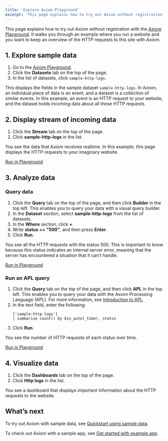 ```yaml
---
title: 'Explore Axiom Playground'
excerpt: 'This page explains how to try out Axiom without registration with the Axiom Playground.'
---
```


This page explains how to try out Axiom without registration with the [Axiom Playground](https://play.axiom.co/). It walks you through an example where you run a website and you want to keep an overview of the HTTP requests to this site with Axiom.

## 1. Explore sample data

1. Go to the [Axiom Playground](https://play.axiom.co/).
1. Click the **Datasets** tab on the top of the page.
1. In the list of datasets, click `sample-http-logs`.

This displays the fields in the sample dataset `sample-http-logs`. In Axiom, an individual piece of data is an event, and a dataset is a collection of similar events. In this example, an event is an HTTP request to your website, and the dataset holds incoming data about all these HTTP requests.

## 2. Display stream of incoming data

1. Click the **Stream** tab on the top of the page.
1. Click **sample-http-logs** in the list.

You see the data that Axiom receives realtime. In this example, this page displays the HTTP requests to your imaginary website.

[Run in Playground](https://play.axiom.co/axiom-play-qf1k/stream/sample-http-logs)

## 3. Analyze data

### Query data

1. Click the **Query** tab on the top of the page, and then click **Builder** in the top left. This enables you to query your data with a visual query builder.
1. In the **Dataset** section, select **sample-http-logs** from the list of datasets.
1. In the **Where** section, click **+**.
1. Write **status == "500"**, and then press **Enter**.
1. Click **Run**.

You see all the HTTP requests with the status 500. This is important to know because this status indicates an internal server error, meaning that the server has encountered a situation that it can’t handle.

[Run in Playground](https://play.axiom.co/axiom-play-qf1k/query?initForm=%7B%22apl%22%3A%22%5B'sample-http-logs'%5D%20%7C%20where%20status%20%3D%3D%20'500'%22%7D)

### Run an APL query

1. Click the **Query** tab on the top of the page, and then click **APL** in the top left. This enables you to query your data with the Axiom Processing Language (APL). For more information, see [Introduction to APL](/apl/introduction).
1. In the text field, enter the following:
    ```kusto
    ['sample-http-logs']
    | summarize count() by bin_auto(_time), status
    ```
1. Click **Run**.

You see the number of HTTP requests of each status over time.

[Run in Playground](https://play.axiom.co/axiom-play-qf1k/query?initForm=%7B%22apl%22%3A%22%5B'sample-http-logs'%5D%20%7C%20summarize%20count()%20by%20bin_auto(_time)%2C%20status%22%7D)

## 4. Visualize data

1. Click the **Dashboards** tab on the top of the page.
1. Click **Http logs** in the list.

You see a dashboard that displays important information about the HTTP requests to the website.

## What’s next

To try out Axiom with sample data, see [Quickstart using sample data](getting-started-guide/quickstart-using-sample-data).

To check out Axiom with a sample app, see [Get started with example app](/getting-started-guide/get-started-example-app).